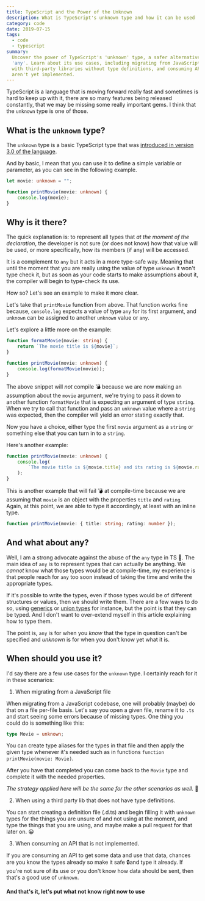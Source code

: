 ```yaml
---
title: TypeScript and the Power of the Unknown
description: What is TypeScript's unknown type and how it can be used
category: code
date: 2019-07-15
tags:
  - code
  - typescript
summary:
  Uncover the power of TypeScript's 'unknown' type, a safer alternative to
  'any'. Learn about its use cases, including migrating from JavaScript, working
  with third-party libraries without type definitions, and consuming APIs that
  aren't yet implemented.
---
```



TypeScript is a language that is moving forward really fast and sometimes is
hard to keep up with it, there are so many features being released constantly,
that we may be missing some really important gems. I think that the `unknown`
type is one of those.

## What is the `unknown` type?

The `unknown` type is a basic TypeScript type that was
[introduced in version 3.0 of the language](https://www.typescriptlang.org/docs/handbook/release-notes/typescript-3-0.html#new-unknown-top-type).

And by basic, I mean that you can use it to define a simple variable or
parameter, as you can see in the following example.

```ts
let movie: unknown = "";

function printMovie(movie: unknown) {
	console.log(movie);
}
```

## Why is it there?

The quick explanation is: to represent all types that _at the moment of the
declaration_, the developer is not sure (or does not know) how that value will
be used, or more specifically, how its members (if any) will be accessed.

It is a complement to `any` but it acts in a more type-safe way. Meaning that
until the moment that you are really using the value of type `unknown` it won't
type check it, but as soon as your code starts to make assumptions about it, the
compiler will begin to type-check its use.

How so? Let's see an example to make it more clear.

Let's take that `printMovie` function from above. That function works fine
because, `console.log` expects a value of type `any` for its first argument, and
`unknown` can be assigned to another `unknown` value or `any`.

Let's explore a little more on the example:

```ts
function formatMovie(movie: string) {
	return `The movie title is ${movie}`;
}

function printMovie(movie: unknown) {
	console.log(formatMovie(movie));
}
```

The above snippet will _not_ compile 💣 because we are now making an assumption
about the `movie` argument, we're trying to pass it down to another function
`formatMovie` that is expecting an argument of type `string`. When we try to
call that function and pass an `unknown` value where a `string` was expected,
then the compiler will yield an error stating exactly that.

Now you have a choice, either type the first `movie` argument as a `string` or
something else that you can turn in to a `string`.

Here's another example:

```ts
function printMovie(movie: unknown) {
	console.log(
		`The movie title is ${movie.title} and its rating is ${movie.rating}`,
	);
}
```

This is another example that will fail 💣 at compile-time because we are
assuming that `movie` is an object with the properties `title` and `rating`.
Again, at this point, we are able to type it accordingly, at least with an
inline type.

```ts
function printMovie(movie: { title: string; rating: number });
```

## And what about any?

Well, I am a strong advocate against the abuse of the `any` type in TS 🙅. The
main idea of `any` is to represent types that can actually be anything. We
_cannot_ know what those types would be at compile-time, my experience is that
people reach for `any` too soon instead of taking the time and write the
appropriate types.

If it's possible to write the types, even if those types would be of different
structures or values, then we should write them. There are a few ways to do so,
using [generics](https://www.typescriptlang.org/docs/handbook/generics.html) or
[union types](https://www.typescriptlang.org/docs/handbook/advanced-types.html#union-types)
for instance, but the point is that they can be typed. And I don't want to
over-extend myself in this article explaining how to type them.

The point is, `any` is for when you _know_ that the type in question can't be
specified and _unknown_ is for when you don't know yet what it is.

## When should you use it?

I'd say there are a few use cases for the `unknown` type. I certainly reach for
it in these scenarios:

1. When migrating from a JavaScript file

When migrating from a JavaScript codebase, one will probably (maybe) do that on
a file per-file basis. Let's say you open a given file, rename it to `.ts` and
start seeing some errors because of missing types. One thing you could do is
something like this:

```ts
type Movie = unknown;
```

You can create type aliases for the types in that file and then apply the given
type whenever it's needed such as in functions
`function printMovie(movie: Movie)`.

After you have that completed you can come back to the `Movie` type and complete
it with the needed properties.

_The strategy applied here will be the same for the other scenarios as well._ 🔁

2. When using a third party lib that does not have type definitions.

You can start creating a definition file (.d.ts) and begin filling it with
`unknown` types for the things you are unsure of and not using at the moment,
and type the things that you are using, and maybe make a pull request for that
later on. 😀

3. When consuming an API that is not implemented.

If you are consuming an API to get some data and use that data, chances are you
know the types already so make it safe 🔒and type it already. If you're not sure
of its use or you don't know how data should be sent, then that's a good use of
`unknown`.

#### And that's it, let's put what not know right now to use
